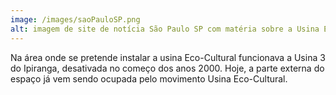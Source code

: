 ---
image: /images/saoPauloSP.png
alt: imagem de site de notícia São Paulo SP com matéria sobre a Usina Eco Cultural
---
Na área onde se pretende instalar a usina Eco-Cultural funcionava a Usina 3 do Ipiranga, desativada no começo dos anos 2000. Hoje, a parte externa do espaço já vem sendo ocupada pelo movimento Usina Eco-Cultural.